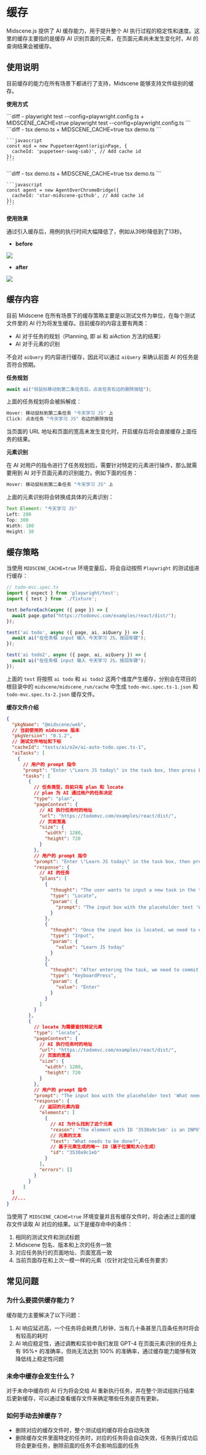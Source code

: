 # 缓存

Midscene.js 提供了 AI 缓存能力，用于提升整个 AI 执行过程的稳定性和速度。这里的缓存主要指的是缓存 AI 识别页面的元素，在页面元素尚未发生变化时，AI 的查询结果会被缓存。

## 使用说明

目前缓存的能力在所有场景下都进行了支持，Midscene 能够支持文件级别的缓存。

**使用方式**



<Tabs>
  <Tab label="Playwright">
    ```diff
    - playwright test --config=playwright.config.ts
    + MIDSCENE_CACHE=true playwright test --config=playwright.config.ts
    ```
  </Tab>
  <Tab label="Puppeteer">
    ```diff
    - tsx demo.ts 
    + MIDSCENE_CACHE=true tsx demo.ts
    ```
    
    ```javascript
    const mid = new PuppeteerAgent(originPage, {
      cacheId: 'puppeteer-swag-sab)', // Add cache id
    });
    ```
  </Tab>
  <Tab label="Bridge Mode">
    ```diff
    - tsx demo.ts
    + MIDSCENE_CACHE=true tsx demo.ts
    ```

    ```javascript
    const agent = new AgentOverChromeBridge({
      cacheId: 'star-midscene-github', // Add cache id
    });
    ```
  </Tab>
</Tabs>


**使用效果**

通过引入缓存后，用例的执行时间大幅降低了，例如从39秒降低到了13秒。

* **before**

![](/cache/no-cache-time.png)

* **after**

![](/cache/use-cache-time.png)


## 缓存内容

目前 Midscene 在所有场景下的缓存策略主要是以测试文件为单位，在每个测试文件里的 AI 行为将发生缓存。目前缓存的内容主要有两类：

* AI 对于任务的规划（Planning, 即 ai 和 aiAction 方法的结果）
* AI 对于元素的识别

不会对 `aiQuery` 的内容进行缓存，因此可以通过 `aiQuery` 来确认前面 AI 的任务是否符合预期。

**任务规划**

```js
await ai("将鼠标移动到第二条任务后，点击任务右边的删除按钮");
```

上面的任务规划将会被拆解成：

```js
Hover: 移动鼠标到第二条任务 "今天学习 JS" 上
Click: 点击任务 "今天学习 JS" 右边的删除按钮
```

当页面的 URL 地址和页面的宽高未发生变化时，开启缓存后将会直接缓存上面任务的结果。

**元素识别**

在 AI 对用户的指令进行了任务规划后，需要针对特定的元素进行操作，那么就需要用到 AI 对于页面元素的识别能力，例如下面的任务：

```js
Hover: 移动鼠标到第二条任务 "今天学习 JS" 上
```

上面的元素识别将会转换成具体的元素识别：

```js
Text Element: "今天学习 JS"
Left: 200
Top: 300
Width: 100
Height: 30
```

## 缓存策略

当使用 `MIDSCENE_CACHE=true` 环境变量后，将会自动按照 `Playwright` 的测试组进行缓存：

```ts
// todo-mvc.spec.ts
import { expect } from 'playwright/test';
import { test } from './fixture';

test.beforeEach(async ({ page }) => {
  await page.goto("https://todomvc.com/examples/react/dist/");
});

test('ai todo', async ({ page, ai, aiQuery }) => {
  await ai("在任务框 input 输入 今天学习 JS，按回车键");
});

test('ai todo2', async ({ page, ai, aiQuery }) => {
  await ai("在任务框 input 输入 今天学习 JS，按回车键");
});
```

上面的 `test` 将按照 `ai todo` 和 `ai todo2` 这两个维度产生缓存，分别会在项目的根目录中的 `midscene/midscene_run/cache` 中生成 `todo-mvc.spec.ts-1.json` 和 `todo-mvc.spec.ts-2.json` 缓存文件。

**缓存文件介绍**

```json
{
  "pkgName": "@midscene/web",
  // 当前使用的 midscene 版本
  "pkgVersion": "0.1.2",
  // 测试文件地址和下标
  "cacheId": "tests/ai/e2e/ai-auto-todo.spec.ts-1",
  "aiTasks": [
    {
      // 用户的 prompt 指令
      "prompt": "Enter \"Learn JS today\" in the task box, then press Enter to create",
      "tasks": [
        {
          // 任务类型，目前只有 plan 和 locate
          // plan 为 AI 通过用户的任务决定
          "type": "plan",
          "pageContext": {
            // AI 执行任务时的地址
            "url": "https://todomvc.com/examples/react/dist/",
            // 页面宽高
            "size": {
              "width": 1280,
              "height": 720
            }
          },
          // 用户的 prompt 指令
          "prompt": "Enter \"Learn JS today\" in the task box, then press Enter to create",
          "response": {
            // AI 的任务
            "plans": [
              {
                "thought": "The user wants to input a new task in the todo list input box and then press enter to create it. The input field is identified by its placeholder text 'What needs to be done?'.",
                "type": "Locate",
                "param": {
                  "prompt": "The input box with the placeholder text 'What needs to be done?'."
                }
              },
              {
                "thought": "Once the input box is located, we need to enter the task description.",
                "type": "Input",
                "param": {
                  "value": "Learn JS today"
                }
              },
              {
                "thought": "After entering the task, we need to commit it by pressing 'Enter'.",
                "type": "KeyboardPress",
                "param": {
                  "value": "Enter"
                }
              }
            ]
          }
        },
        {
          // locate 为需要查找特定元素
          "type": "locate",
          "pageContext": {
            // AI 执行任务时的地址
            "url": "https://todomvc.com/examples/react/dist/",
            // 页面的宽高
            "size": {
              "width": 1280,
              "height": 720
            }
          },
          // 用户的 prompt 指令
          "prompt": "The input box with the placeholder text 'What needs to be done?'.",
          "response": {
            // 返回的元素内容
            "elements": [
              {
                // AI 为什么找到了这个元素
                "reason": "The element with ID '3530a9c1eb' is an INPUT Node. Its placeholder text is 'What needs to be done?', which matches the user's description.",
                // 元素的文本
                "text": "What needs to be done?",
                // 基于元素生成的唯一 ID（基于位置和大小生成）
                "id": "3530a9c1eb"
              }
            ],
            "errors": []
          }
        }
      ]
  ]
  //...
}
```

当使用了 `MIDSCENE_CACHE=true` 环境变量并且有缓存文件时，将会通过上面的缓存文件读取 AI 对应的结果。以下是缓存命中的条件：

1. 相同的测试文件和测试标题
2. Midscene 包名、版本和上次的任务一致
3. 对应任务执行的页面地址、页面宽高一致
4. 当前页面存在和上次一模一样的元素（仅针对定位元素任务要求）

## 常见问题

### 为什么要提供缓存能力？

缓存能力主要解决了以下问题：

1. AI 响应延迟高，一个任务将会耗费几秒钟，当有几十条甚至几百条任务时将会有较高的耗时
2. AI 响应稳定性，通过调教和实验中我们发现 GPT-4 在页面元素识别的任务上有 95%+ 的准确率，但尚无法达到 100% 的准确率，通过缓存能力能够有效降低线上稳定性问题

### 未命中缓存会发生什么？

对于未命中缓存的 AI 行为将会交给 AI 重新执行任务，并在整个测试组执行结束后更新缓存，可以通过查看缓存文件来确定哪些任务是否有更新。

### 如何手动去掉缓存？

* 删除对应的缓存文件时，整个测试组的缓存将会自动失效
* 删除缓存文件里面特定的任务时，对应的任务将会自动失效，任务执行成功后将会更新任务，删除前面的任务不会影响后面的任务
